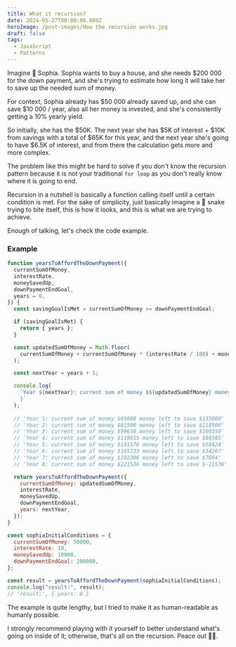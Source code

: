 ```yaml
---
title: What it recursion?
date: 2024-05-27T00:00:00.000Z
heroImage: /post-images/How the recursion works.jpg
draft: false
tags:
  - JavaScript
  - Patterns
---
```


Imagine 👧 Sophia. Sophia wants to buy a house, and she needs $200 000 for the down payment, and she's trying to estimate how long it will take her to save up the needed sum of money.

For context, Sophia already has $50 000 already saved up, and she can save $10 000 / year, also all her money is invested, and she's consistently getting a 10% yearly yield.

So initially, she has the $50K. The next year she has $5K of interest + $10K from savings with a total of $65K for this year, and the next year she's going to have $6.5K of interest, and from there the calculation gets more and more complex.

The problem like this might be hard to solve if you don't know the recursion pattern because it is not your traditional `for loop` as you don't really know where it is going to end.

Recursion in a nutshell is basically a function calling itself until a certain condition is met. For the sake of simplicity, just basically imagine a 🐍 snake trying to bite itself, this is how it looks, and this is what we are trying to achieve.

Enough of talking, let's check the code example.

### Example

```javascript
function yearsToAffordTheDownPayment({
  currentSumOfMoney,
  interestRate,
  moneySavedUp,
  downPaymentEndGoal,
  years = 0,
}) {
  const savingGoalIsMet = currentSumOfMoney >= downPaymentEndGoal;

  if (savingGoalIsMet) {
    return { years };
  }

  const updatedSumOfMoney = Math.floor(
    currentSumOfMoney + currentSumOfMoney * (interestRate / 100) + moneySavedUp
  );

  const nextYear = years + 1;

  console.log(
    `Year ${nextYear}: current sum of money $${updatedSumOfMoney} money left to save $${downPaymentEndGoal - updatedSumOfMoney
    }`
  );
  
  // 'Year 1: current sum of money $65000 money left to save $135000'
  // 'Year 2: current sum of money $81500 money left to save $118500'
  // 'Year 3: current sum of money $99650 money left to save $100350'
  // 'Year 4: current sum of money $119615 money left to save $80385'
  // 'Year 5: current sum of money $141576 money left to save $58424'
  // 'Year 6: current sum of money $165733 money left to save $34267'
  // 'Year 7: current sum of money $192306 money left to save $7694'
  // 'Year 8: current sum of money $221536 money left to save $-21536' // ✅ Saving goal is met

  return yearsToAffordTheDownPayment({
    currentSumOfMoney: updatedSumOfMoney,
    interestRate,
    moneySavedUp,
    downPaymentEndGoal,
    years: nextYear,
  });
}

const sophiaInitialConditions = {
  currentSumOfMoney: 50000,
  interestRate: 10,
  moneySavedUp: 10000,
  downPaymentEndGoal: 200000,
};

const result = yearsToAffordTheDownPayment(sophiaInitialConditions);
console.log("result:", result);
// 'result:', { years: 8 }
```

The example is quite lengthy, but I tried to make it as human-readable as humanly possible.

I strongly recommend playing with it yourself to better understand what's going on inside of it; otherwise, that's all on the recursion.  Peace out 🙋‍♂️.
